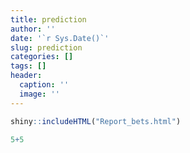 ```yaml
---
title: prediction
author: ''
date: '`r Sys.Date()`'
slug: prediction
categories: []
tags: []
header:
  caption: ''
  image: ''
---
```


```r
shiny::includeHTML("Report_bets.html") 
```

```r
5+5
```

